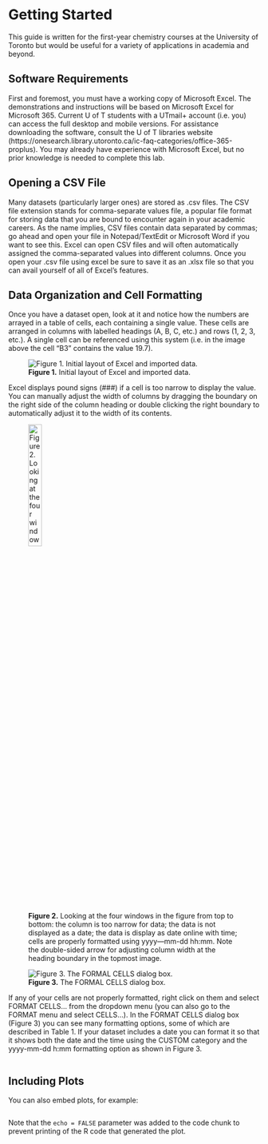 # Getting Started

This guide is written for the first-year chemistry courses at the University of Toronto but would be useful for a variety of applications in academia and beyond. 

## Software Requirements

First and foremost, you must have a working copy of Microsoft Excel. The demonstrations and instructions will be based on Microsoft Excel for Microsoft 365. Current U of T students with a UTmail+ account (i.e. you) can access the full desktop and mobile versions. For assistance downloading the software, consult the U of T libraries website (https://onesearch.library.utoronto.ca/ic-faq-categories/office-365-proplus). You may already have experience with Microsoft Excel, but no prior knowledge is needed to complete this lab. 

## Opening a CSV File

Many datasets (particularly larger ones) are stored as .csv files. The CSV file extension stands for comma-separate values file, a popular file format for storing data that you are bound to encounter again in your academic careers. As the name implies, CSV files contain data separated by commas; go ahead and open your file in Notepad/TextEdit or Microsoft Word if you want to see this.  Excel can open CSV files and will often automatically assigned the comma-separated values into different columns.  Once you open your .csv file using excel be sure to save it as an .xlsx file so that you can avail yourself of all of Excel’s features.

## Data Organization and Cell Formatting 

Once you have a dataset open, look at it and notice how the numbers are arrayed in a table of cells, each containing a single value. These cells are arranged in columns with labelled headings (A, B, C, etc.) and rows (1, 2, 3, etc.). A single cell can be referenced using this system (i.e. in the image above the cell “B3” contains the value 19.7). 

![**Figure 1.** Initial layout of Excel and imported data.](images/Figure1.jpg)

Excel displays pound signs (###) if a cell is too narrow to display the value. You can manually adjust the width of columns by dragging the boundary on the right side of the column heading or double clicking the right boundary to automatically adjust it to the width of its contents.

![**Figure 2.** Looking at the four windows in the figure from top to bottom: the column is too narrow for data; the data is not displayed as a date; the data is display as date online with time; cells are properly formatted using yyyy—mm-dd hh:mm. Note the double-sided arrow for adjusting column width at the heading boundary in the topmost image.](images/Figure2.jpg){width=25%, height=25%} 

![**Figure 3.** The FORMAL CELLS dialog box.](images/Figure3.jpg)

If any of your cells are not properly formatted, right click on them and select FORMAT CELLS… from the dropdown menu (you can also go to the FORMAT menu and select CELLS…). In the FORMAT CELLS dialog box (Figure 3) you can see many formatting options, some of which are described in Table 1. If your dataset includes a date you can format it so that it shows both the date and the time using the CUSTOM category and the yyyy-mm-dd h:mm formatting option as shown in Figure 3. 

```r

```

## Including Plots

You can also embed plots, for example:

```r

```

Note that the `echo = FALSE` parameter was added to the code chunk to prevent printing of the R code that generated the plot.
